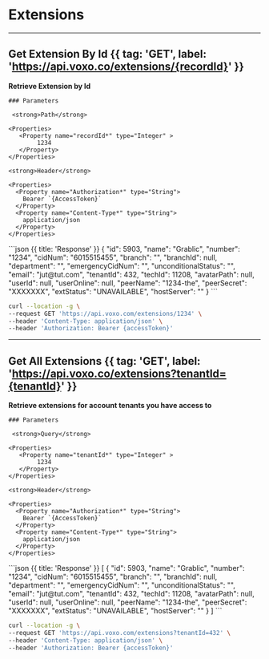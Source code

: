 # Extensions

---

## Get Extension By Id {{ tag: 'GET', label: 'https://api.voxo.co/extensions/{recordId}' }}

<Row>
  <Col>
    <strong>Retrieve Extension by Id</strong>

    ### Parameters

     <strong>Path</strong>

    <Properties>
       <Property name="recordId*" type="Integer" >
            1234
       </Property>
    </Properties>

    <strong>Header</strong>

    <Properties>
      <Property name="Authorization*" type="String">
        Bearer `{AccessToken}`
      </Property>
      <Property name="Content-Type*" type="String">
        application/json
      </Property>
    </Properties>

  </Col>
  <Col sticky>
    ```json {{ title: 'Response' }}
    {
        "id": 5903,
        "name": "Grablic",
        "number": "1234",
        "cidNum": "6015515455",
        "branch": "",
        "branchId": null,
        "department": "",
        "emergencyCidNum": "",
        "unconditionalStatus": "",
        "email": "jut@tut.com",
        "tenantId": 432,
        "techId": 11208,
        "avatarPath": null,
        "userId": null,
        "userOnline": null,
        "peerName": "1234-the",
        "peerSecret": "XXXXXXX",
        "extStatus": "UNAVAILABLE",
        "hostServer": ""
    }
    ```
  </Col>
</Row>


```bash {{ title: 'cURL' }}
curl --location -g \
--request GET 'https://api.voxo.com/extensions/1234' \
--header 'Content-Type: application/json' \
--header 'Authorization: Bearer {accessToken}'
```

---

## Get All Extensions {{ tag: 'GET', label: 'https://api.voxo.co/extensions?tenantId={tenantId}' }}

<Row>
  <Col>
    <strong>Retrieve extensions for account tenants you have access to</strong>

    ### Parameters

     <strong>Query</strong>

    <Properties>
       <Property name="tenantId*" type="Integer" >
            1234
       </Property>
    </Properties>

    <strong>Header</strong>

    <Properties>
      <Property name="Authorization*" type="String">
        Bearer `{AccessToken}`
      </Property>
      <Property name="Content-Type*" type="String">
        application/json
      </Property>
    </Properties>

  </Col>
  <Col sticky>
    ```json {{ title: 'Response' }}
    [
        {
            "id": 5903,
            "name": "Grablic",
            "number": "1234",
            "cidNum": "6015515455",
            "branch": "",
            "branchId": null,
            "department": "",
            "emergencyCidNum": "",
            "unconditionalStatus": "",
            "email": "jut@tut.com",
            "tenantId": 432,
            "techId": 11208,
            "avatarPath": null,
            "userId": null,
            "userOnline": null,
            "peerName": "1234-the",
            "peerSecret": "XXXXXXX",
            "extStatus": "UNAVAILABLE",
            "hostServer": ""
        }
]
    ```
  </Col>
</Row>


```bash {{ title: 'cURL' }}
curl --location -g \
--request GET 'https://api.voxo.com/extensions?tenantId=432' \
--header 'Content-Type: application/json' \
--header 'Authorization: Bearer {accessToken}'
```

